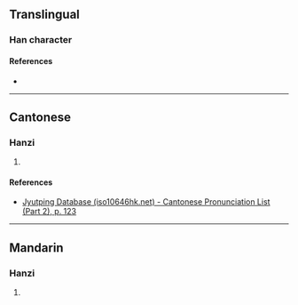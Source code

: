 {{character info}}
==Translingual==

===Han character===
{{Han char|rn=72|rad=日|as=12|sn=16|four=66046|canj=ARRJ|ids=⿰日單}}

====References====
* {{Han ref|kx=0499.400|dkj=14151|dj=0869.110|hdz=21536.090|uh=66BA|ud=26298|bh=E9BB|bd=59835}}

----

==Cantonese==

===Hanzi===
{{yue-hanzi|jyut=[[taan2]]|y=taan2}}

# {{rfdef|yue|sort=日12}}

====References====
* [http://www.iso10646hk.net/jp/document/download.jsp Jyutping Database (iso10646hk.net) - Cantonese Pronunciation List (Part 2), p. 123]

----

==Mandarin==

===Hanzi===
{{cmn-hanzi|pin=[[dàn]] ([[dan4]])|wg=tan<sup>4</sup>}}

# {{rfdef|cmn|sort=日12}}